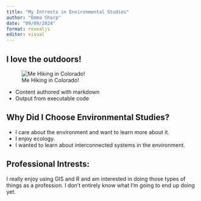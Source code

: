 ```yaml
---
title: "My Intrests in Environmental Studies"
author: "Emma Sharp"
date: "09/09/2024"
format: revealjs
editor: visual
---
```


## I love the outdoors!

![Me Hiking in Colorado!](images/IMG_4370.jpg)

-   Content authored with markdown
-   Output from executable code

## Why Did I Choose Environmental Studies?

-   I care about the environment and want to learn more about it.
-   I enjoy ecology.
-   I wanted to learn about interconnected systems in the environment.

## Professional Intrests:

I really enjoy using GIS and R and am interested in doing those types of things as a profession.  I don't entirely know what I'm going to end up doing yet. 